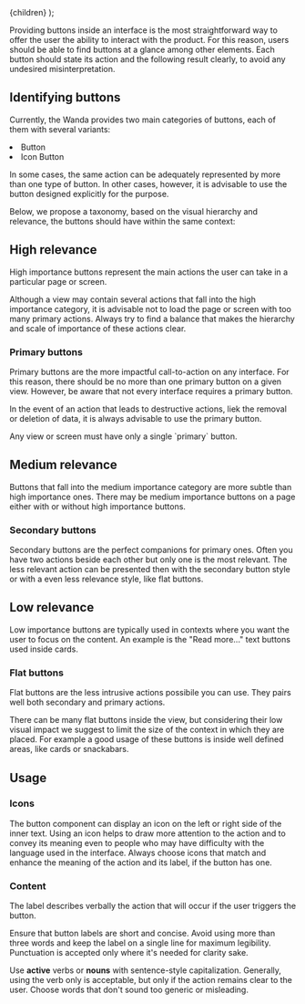 
  <MdxLayout title="Buttons" description="Allow users to take actions">
    {children}
  </MdxLayout>
);

Providing buttons inside an interface is the most straightforward way to offer the user the ability to interact with the product. For this reason, users should be able to find buttons at a glance among other elements. Each button should state its action and the following result clearly, to avoid any undesired misinterpretation.

## Identifying buttons

Currently, the Wanda provides two main categories of buttons, each of them with several variants:

<List as="ol">
  <li>Button</li>
  <li>Icon Button</li>
</List>

In some cases, the same action can be adequately represented by more than one type of button. In other cases, however, it is advisable to use the button designed explicitly for the purpose.

Below, we propose a taxonomy, based on the visual hierarchy and relevance, the buttons should have within the same context:

<ThemedImg
  alt="An infographic that show the different kind of buttons divided by visual importance"
  src="/design/recipes/buttons/relevance.png"
/>

## High relevance

High importance buttons represent the main actions the user can take in a particular page or screen.

Although a view may contain several actions that fall into the high importance category, it is advisable not to load the page or screen with too many primary actions. Always try to find a balance that makes the hierarchy and scale of importance of these actions clear.

### Primary buttons

<ThemedImg src="/design/recipes/buttons/primary.png" />

Primary buttons are the more impactful call-to-action on any interface. For this reason, there should be no more than one primary button on a given view. However, be aware that not every interface requires a primary button.

In the event of an action that leads to destructive actions, liek the removal or deletion of data, it is always advisable to use the primary button.

<Snackbar kind="warning">
  <Markdown>
    Any view or screen must have only a single `primary` button.
  </Markdown>
</Snackbar>

## Medium relevance

Buttons that fall into the medium importance category are more subtle than high importance ones. There may be medium importance buttons on a page either with or without high importance buttons.

### Secondary buttons

<ThemedImg src="/design/recipes/buttons/secondary.png" />

Secondary buttons are the perfect companions for primary ones. Often you have two actions beside each other but only one is the most relevant. The less relevant action can be presented then with the secondary button style or with a even less relevance style, like flat buttons.

## Low relevance

Low importance buttons are typically used in contexts where you want the user to focus on the content. An example is the "Read more..." text buttons used inside cards.

### Flat buttons

<ThemedImg src="/design/recipes/buttons/flat.png" />

Flat buttons are the less intrusive actions possibile you can use. They pairs well both secondary and primary actions.

There can be many flat buttons inside the view, but considering their low visual impact we suggest to limit the size of the context in which they are placed. For example a good usage of these buttons is inside well defined areas, like cards or snackabars.

## Usage

### Icons

The button component can display an icon on the left or right side of the inner text. Using an icon helps to draw more attention to the action and to convey its meaning even to people who may have difficulty with the language used in the interface. Always choose icons that match and enhance the meaning of the action and its label, if the button has one.

<Stack direction="row" columnGap={24}>
  <HintCard isBad image="/design/recipes/buttons/icon-dont.png" />
  <HintCard image="/design/recipes/buttons/icon-do.png" />
</Stack>

### Content

The label describes verbally the action that will occur if the user triggers the button.

Ensure that button labels are short and concise. Avoid using more than three words and keep the label on a single line for maximum legibility. Punctuation is accepted only where it's needed for clarity sake.

<Stack direction="row" columnGap={24}>
  <HintCard isBad image="/design/recipes/buttons/content-dont.png" />
  <HintCard image="/design/recipes/buttons/content-do.png" />
</Stack>

Use **active** verbs or **nouns** with sentence-style capitalization. Generally, using the verb only is acceptable, but only if the action remains clear to the user. Choose words that don't sound too generic or misleading.

<Stack direction="row" columnGap={24}>
  <HintCard isBad image="/design/recipes/buttons/content-2-dont.png" />
  <HintCard image="/design/recipes/buttons/content-2-do.png" />
</Stack>
